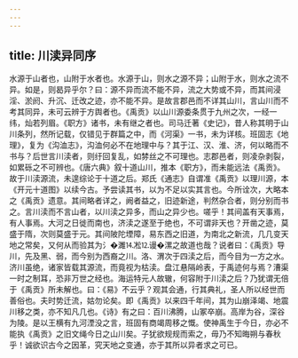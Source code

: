 ```yaml
---
---
---
```

title: 川渎异同序
---



水源于山者也，山附于水者也。水源于山，则水之源不异；山附于水，则水之流不异。如是，则曷异乎尔？曰：源不异而流不能不异，流之大势或不异，而其间浸淫、淤阏、升沉、迁改之迹，亦不能不异。是故言郡邑而不详其山川，言山川而不考其同异，未可云辨于方舆者也。《禹贡》以山川源委条贯于九州之次，一经一纬，灿若列眉。《职方》诸书，未有继之者也。司马迁著《史记》，昔人称其明于山川条列，然所记载，仅错见于群篇之中，而《河渠》一书，未为详核。班固志《地理》，复为《沟洫志》，沟洫何必不在地理中与？其于江、汉、淮、济，何以略而不书与？后世言川渎者，则纡回复乱，如棼丝之不可理也。志郡邑者，则凌杂剥裂，如累砾之不可辨也。《唐六典》叙十道山川，推本《职方》，而未能远法《禹贡》。故于川渎源流，未遑综论于十道之后。郑氏《通志》自谓准《禹贡》以理川源，本《开元十道图》以续今古。予尝读其书，以为不足以实其言也。今所诠次，大略本之《禹贡》遗意。其间略者详之，阙者益之，旧迹新途，判然杂合者，则分别而书之。言川渎而不言山者，以川渎之异多，而山之异少也。嗟乎！其间盖有天事焉，有人事焉。大河之日徙而南也，济渎之遂至于绝也，不可谓非天也？开凿之迹，莫盛于隋，次则莫盛于元。其间陂陀堙障，易东西之旧道，为南北之新流，几几变天地之常矣，又何从而验其为氵�濉⒕凇⒓谩�漯之故道也哉？说者曰：《禹贡》导川，先及黑、弱，而今别为西裔之川。洛、渭次于四渎之后，而今目为一方之水。济川虽绝，诸家皆载其源流，而竟视为枯渎。盘江悬隔岭表，于禹迹何与焉？漕渠一时之制耳，恐非万世之经也。海运特元人故辙，何容附于川渎之后？乃犹谓无倍于《禹贡》所未解也。曰：《易》不云乎？观其会通，行其典礼，圣人所以经世而善俗也。夫时势迁流，姑勿论矣。即《禹贡》以来四千年间，其为山崩泽竭、地震川移之类，亦不知凡几也。《诗》有之曰：百川沸腾，山冢卒崩。高岸为谷，深谷为陵。是以王横有九河湮没之言，班固有商竭周移之慨。使神禹生于今日，亦必不能执《禹贡》之旧文绳今日之山川矣。子犹欲规规而索之，毋乃不知晦朔与春秋乎！诚欲识古今之因革，究天地之变通，亦于其所以异者求之可已。